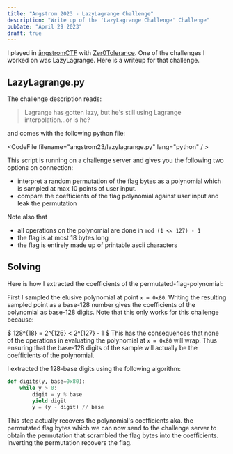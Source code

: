 ```yaml
---
title: "Angstrom 2023 - LazyLagrange Challenge"
description: "Write up of the 'LazyLagrange Challenge' Challenge"
pubDate: "April 29 2023"
draft: true
---
```



I played in [ångstromCTF](https://2023.angstromctf.com/) with [Zer0Tolerance](https://twitter.com/0tolerance_ctf).
One of the challenges I worked on was LazyLagrange. Here is a writeup for that challenge.

## LazyLagrange.py

The challenge description reads:
> Lagrange has gotten lazy, but he's still using Lagrange interpolation...or is he?

and comes with the following python file:

<CodeFile filename="angstrom23/lazylagrange.py" lang="python" / >

This script is running on a challenge server and gives you the following two options on connection:
- interpret a random permutation of the flag bytes as a polynomial which is sampled at max 10 points of user input. 
- compare the coefficients of the flag polynomial against user input and leak the permutation

Note also that 
- all operations on the polynomial are done in `mod (1 << 127) - 1`
- the flag is at most 18 bytes long
- the flag is entirely made up of printable ascii characters

## Solving

Here is how I extracted the coefficients of the permutated-flag-polynomial:

First I sampled the elusive polynomial at point `x = 0x80`.
Writing the resulting sampled point as a base-128 number gives the coefficients of the polynomial as base-128 digits.
Note that this only works for this challenge because:

$
128^{18} =  2^{126} < 2^{127} - 1
$
This has the consequences that none of the operations in evaluating the polynomial at `x = 0x80` will wrap.
Thus ensuring that the base-128 digits of the sample will actually be the coefficients of the polynomial.   

I extracted the 128-base digits using the following algorithm:
```python
def digits(y, base=0x80):
    while y > 0:
        digit = y % base
        yield digit
        y = (y - digit) // base
```
This step actually recovers the polynomial's coefficients aka. the permutated flag bytes which we can now send to the challenge server to obtain the permutation that scrambled the flag bytes into the coefficients. 
Inverting the permutation recovers the flag. 